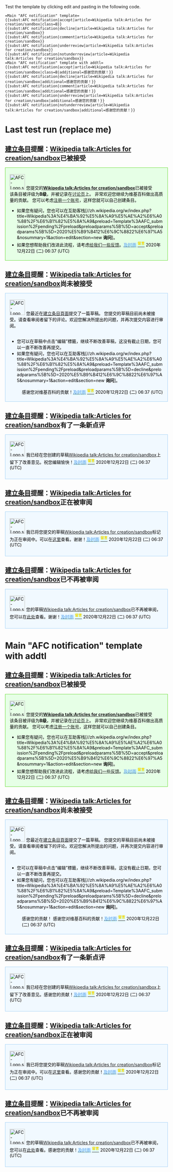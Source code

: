 ;Test the template by clicking edit and pasting in the following code.
<pre>
=Main "AFC notification" template=
{{subst:AFC notification|accept|article=Wikipedia talk:Articles for creation/sandbox|class=B}} 
{{subst:AFC notification|decline|article=Wikipedia talk:Articles for creation/sandbox}}
{{subst:AFC notification|comment|article=Wikipedia talk:Articles for creation/sandbox}}
{{subst:AFC notification|underreview|article=Wikipedia talk:Articles for creation/sandbox}}
{{subst:AFC notification|notunderreview|article=Wikipedia talk:Articles for creation/sandbox}}
=Main "AFC notification" template with addtl=
{{subst:AFC notification|accept|article=Wikipedia talk:Articles for creation/sandbox|class=B|additional=感谢您的贡献！}}
{{subst:AFC notification|decline|article=Wikipedia talk:Articles for creation/sandbox|additional=感谢您的贡献！}}
{{subst:AFC notification|comment|article=Wikipedia talk:Articles for creation/sandbox|additional=感谢您的贡献！}}
{{subst:AFC notification|underreview|article=Wikipedia talk:Articles for creation/sandbox|additional=感谢您的贡献！}}
{{subst:AFC notification|notunderreview|article=Wikipedia talk:Articles for creation/sandbox|additional=感谢您的贡献！}}
</pre>

= Last test run (replace me) =

== [[WP:AfC|建立条目]]提醒：[[Wikipedia talk:Articles for creation/sandbox]]已被接受 ==
<div style="border:solid 1px #57DB1E; background:#E6FFE6; padding:1em; padding-top:0.5em; padding-bottom:0.5em; color:black; margin-bottom: 1.5em; width: 100%;"> [[File:AFC-Logo.svg|50px|left]]
您提交的'''[[Wikipedia talk:Articles for creation/sandbox]]'''已被接受<br> 该条目被评级为'''B级'''，并被记录在[[Wikipedia talk:Articles for creation/sandbox|讨论页]]上。<!--评级-->
非常欢迎您继续为维基百科做出高质量的贡献。 您可以考虑[[Wikipedia:參與貢獻/註冊|注册一个账号]]，这样您就可以自己创建条目。
* 如果您有疑问，您也可以在互助客栈<span class="plainlinks">[//zh.wikipedia.org/w/index.php?title=Wikipedia%3A%E4%BA%92%E5%8A%A9%E5%AE%A2%E6%A0%88%2F%E6%B1%82%E5%8A%A9&preload=Template%3AAFC_submission%2Fpending%2Fpreload&preloadparams%5B%5D=accept&preloadparams%5B%5D=2020%E5%B9%B412%E6%9C%8822%E6%97%A5&nosummary=1&action=edit&section=new '''询问''']</span>。
* 如果您想帮助我们改进此流程，请考虑[[Wikipedia_talk:建立條目專題|给我们一些反馈]]。<span style="text-shadow:0 1px 5px #99FFFF">[[User:94rain|<span style="color:#6495ED">及时雨</span>]] [[User talk:94rain|<sup><span style="color:gold;">'''留言'''</span></sup>]] </span> 2020年12月22日 (二) 06:37 (UTC) </div> 

== [[WP:AfC|建立条目]]提醒：[[Wikipedia talk:Articles for creation/sandbox]]尚未被接受 ==
<div style="border:solid 1px #9accf6;background:#f1f9ff;padding:1em;padding-top:0.5em;padding-bottom:0.5em;color:black;margin-bottom: 1.5em;width: 100%;"> [[File:AFC-Logo_Decline.svg|50px|left]]
您最近在[[Wikipedia:AFC|建立条目頁面]]提交了一篇草稿。 您提交的草稿目前尚未被接受。请查看审阅者留下的评论。欢迎您解决所提出的问题，并再次提交内容进行审阅。<br><br>
<div class="plainlinks">
* 您可以在草稿中点击“编辑”標籤，继续不断改善草稿，这没有截止日期，您可以一直不断改善再提交。
* 如果您有疑问，您也可以在互助客栈<span class="plainlinks">[//zh.wikipedia.org/w/index.php?title=Wikipedia%3A%E4%BA%92%E5%8A%A9%E5%AE%A2%E6%A0%88%2F%E6%B1%82%E5%8A%A9&preload=Template%3AAFC_submission%2Fpending%2Fpreload&preloadparams%5B%5D=decline&preloadparams%5B%5D=2020%E5%B9%B412%E6%9C%8822%E6%97%A5&nosummary=1&action=edit&section=new '''询问''']</span>。
</div>
:感谢您对维基百科的贡献！<span style="text-shadow:0 1px 5px #99FFFF">[[User:94rain|<span style="color:#6495ED">及时雨</span>]] [[User talk:94rain|<sup><span style="color:gold;">'''留言'''</span></sup>]] </span> 2020年12月22日 (二) 06:37 (UTC) </div>

== [[WP:AfC|建立条目]]提醒：[[Wikipedia talk:Articles for creation/sandbox]]有了一条新点评 ==
<div style="border:solid 1px #9accf6;background:#f1f9ff;padding:1em;padding-top:0.5em;padding-bottom:1em;color:black;margin-bottom: 1.5em;width: 100%;"> [[File:AFC-Logo.svg|50px|left]]
我已经在您创建的草稿[[Wikipedia talk:Articles for creation/sandbox]]上留下了改善意见。祝您编辑愉快！<span style="text-shadow:0 1px 5px #99FFFF">[[User:94rain|<span style="color:#6495ED">及时雨</span>]] [[User talk:94rain|<sup><span style="color:gold;">'''留言'''</span></sup>]] </span> 2020年12月22日 (二) 06:37 (UTC) </div>

== [[WP:AfC|建立条目]]提醒：[[Wikipedia talk:Articles for creation/sandbox]]正在被审阅 ==
<div style="border:solid 1px #9accf6;background:#f1f9ff;padding:1em;padding-top:0.5em;padding-bottom:1em;color:black;margin-bottom: 1.5em;width: 100%;"> [[File:AFC-Logo.svg|50px|left]]
我已将您提交的草稿[[Wikipedia talk:Articles for creation/sandbox]]标记为正在审阅中。可以在[[Wikipedia talk:Articles for creation/sandbox|这里]]查看。谢谢！<span style="text-shadow:0 1px 5px #99FFFF">[[User:94rain|<span style="color:#6495ED">及时雨</span>]] [[User talk:94rain|<sup><span style="color:gold;">'''留言'''</span></sup>]] </span> 2020年12月22日 (二) 06:37 (UTC) </div>

== [[WP:AfC|建立条目]]提醒：[[Wikipedia talk:Articles for creation/sandbox]]已不再被审阅 ==
<div style="border:solid 1px #9accf6;background:#f1f9ff;padding:1em;padding-top:0.5em;padding-bottom:1em;color:black;margin-bottom: 1.5em;width: 100%;"> [[File:AFC-Logo.svg|50px|left]]
您的草稿[[Wikipedia talk:Articles for creation/sandbox]]已不再被审阅，您可以在[[Wikipedia talk:Articles for creation/sandbox|此处]]查看。谢谢！<span style="text-shadow:0 1px 5px #99FFFF">[[User:94rain|<span style="color:#6495ED">及时雨</span>]] [[User talk:94rain|<sup><span style="color:gold;">'''留言'''</span></sup>]] </span> 2020年12月22日 (二) 06:37 (UTC) </div>
=Main "AFC notification" template with addtl=

== [[WP:AfC|建立条目]]提醒：[[Wikipedia talk:Articles for creation/sandbox]]已被接受 ==
<div style="border:solid 1px #57DB1E; background:#E6FFE6; padding:1em; padding-top:0.5em; padding-bottom:0.5em; color:black; margin-bottom: 1.5em; width: 100%;"> [[File:AFC-Logo.svg|50px|left]]
您提交的'''[[Wikipedia talk:Articles for creation/sandbox]]'''已被接受<br> 该条目被评级为'''B级'''，并被记录在[[Wikipedia talk:Articles for creation/sandbox|讨论页]]上。<!--评级-->
非常欢迎您继续为维基百科做出高质量的贡献。 您可以考虑[[Wikipedia:參與貢獻/註冊|注册一个账号]]，这样您就可以自己创建条目。
* 如果您有疑问，您也可以在互助客栈<span class="plainlinks">[//zh.wikipedia.org/w/index.php?title=Wikipedia%3A%E4%BA%92%E5%8A%A9%E5%AE%A2%E6%A0%88%2F%E6%B1%82%E5%8A%A9&preload=Template%3AAFC_submission%2Fpending%2Fpreload&preloadparams%5B%5D=accept&preloadparams%5B%5D=2020%E5%B9%B412%E6%9C%8822%E6%97%A5&nosummary=1&action=edit&section=new '''询问''']</span>。
* 如果您想帮助我们改进此流程，请考虑[[Wikipedia_talk:建立條目專題|给我们一些反馈]]。<span style="text-shadow:0 1px 5px #99FFFF">[[User:94rain|<span style="color:#6495ED">及时雨</span>]] [[User talk:94rain|<sup><span style="color:gold;">'''留言'''</span></sup>]] </span> 2020年12月22日 (二) 06:37 (UTC) </div>

== [[WP:AfC|建立条目]]提醒：[[Wikipedia talk:Articles for creation/sandbox]]尚未被接受 ==
<div style="border:solid 1px #9accf6;background:#f1f9ff;padding:1em;padding-top:0.5em;padding-bottom:0.5em;color:black;margin-bottom: 1.5em;width: 100%;"> [[File:AFC-Logo_Decline.svg|50px|left]]
您最近在[[Wikipedia:AFC|建立条目頁面]]提交了一篇草稿。 您提交的草稿目前尚未被接受。请查看审阅者留下的评论。欢迎您解决所提出的问题，并再次提交内容进行审阅。<br><br>
<div class="plainlinks">
* 您可以在草稿中点击“编辑”標籤，继续不断改善草稿，这没有截止日期，您可以一直不断改善再提交。
* 如果您有疑问，您也可以在互助客栈<span class="plainlinks">[//zh.wikipedia.org/w/index.php?title=Wikipedia%3A%E4%BA%92%E5%8A%A9%E5%AE%A2%E6%A0%88%2F%E6%B1%82%E5%8A%A9&preload=Template%3AAFC_submission%2Fpending%2Fpreload&preloadparams%5B%5D=decline&preloadparams%5B%5D=2020%E5%B9%B412%E6%9C%8822%E6%97%A5&nosummary=1&action=edit&section=new '''询问''']</span>。
</div>
:感谢您的贡献！&#32;感谢您对维基百科的贡献！<span style="text-shadow:0 1px 5px #99FFFF">[[User:94rain|<span style="color:#6495ED">及时雨</span>]] [[User talk:94rain|<sup><span style="color:gold;">'''留言'''</span></sup>]] </span> 2020年12月22日 (二) 06:37 (UTC) </div>

== [[WP:AfC|建立条目]]提醒：[[Wikipedia talk:Articles for creation/sandbox]]有了一条新点评 ==
<div style="border:solid 1px #9accf6;background:#f1f9ff;padding:1em;padding-top:0.5em;padding-bottom:1em;color:black;margin-bottom: 1.5em;width: 100%;"> [[File:AFC-Logo.svg|50px|left]]
我已经在您创建的草稿[[Wikipedia talk:Articles for creation/sandbox]]上留下了改善意见。感谢您的贡献！<span style="text-shadow:0 1px 5px #99FFFF">[[User:94rain|<span style="color:#6495ED">及时雨</span>]] [[User talk:94rain|<sup><span style="color:gold;">'''留言'''</span></sup>]] </span> 2020年12月22日 (二) 06:37 (UTC) </div>

== [[WP:AfC|建立条目]]提醒：[[Wikipedia talk:Articles for creation/sandbox]]正在被审阅 ==
<div style="border:solid 1px #9accf6;background:#f1f9ff;padding:1em;padding-top:0.5em;padding-bottom:1em;color:black;margin-bottom: 1.5em;width: 100%;"> [[File:AFC-Logo.svg|50px|left]]
我已将您提交的草稿[[Wikipedia talk:Articles for creation/sandbox]]标记为正在审阅中。可以在[[Wikipedia talk:Articles for creation/sandbox|这里]]查看。感谢您的贡献！<span style="text-shadow:0 1px 5px #99FFFF">[[User:94rain|<span style="color:#6495ED">及时雨</span>]] [[User talk:94rain|<sup><span style="color:gold;">'''留言'''</span></sup>]] </span> 2020年12月22日 (二) 06:37 (UTC) </div>

== [[WP:AfC|建立条目]]提醒：[[Wikipedia talk:Articles for creation/sandbox]]已不再被审阅 ==
<div style="border:solid 1px #9accf6;background:#f1f9ff;padding:1em;padding-top:0.5em;padding-bottom:1em;color:black;margin-bottom: 1.5em;width: 100%;"> [[File:AFC-Logo.svg|50px|left]]
您的草稿[[Wikipedia talk:Articles for creation/sandbox]]已不再被审阅，您可以在[[Wikipedia talk:Articles for creation/sandbox|此处]]查看。感谢您的贡献！<span style="text-shadow:0 1px 5px #99FFFF">[[User:94rain|<span style="color:#6495ED">及时雨</span>]] [[User talk:94rain|<sup><span style="color:gold;">'''留言'''</span></sup>]] </span> 2020年12月22日 (二) 06:37 (UTC) </div>